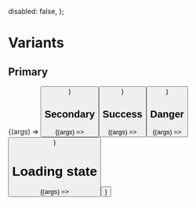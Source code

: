 
<Meta title="Components/Button" />

  disabled: false,
};


# Variants

## Primary

<Canvas>
  <Story
    name="Primary"
    args={{
      variant: ButtonVariants.PRIMARY,
      children: 'Primary',
      ...commonArgs,
    }}
    argTypes={commonArgTypes}
  >
    {(args) => <Button {...args} />}
  </Story>
</Canvas>

<ArgsTable story="Primary" />

## Secondary

<Canvas>
  <Story
    name="Secondary"
    args={{
      variant: ButtonVariants.SECONDARY,
      children: 'Secondary',
      ...commonArgs,
    }}
    argTypes={commonArgTypes}
  >
    {(args) => <Button {...args} />}
  </Story>
</Canvas>

<ArgsTable story="Secondary" />

## Success

<Canvas>
  <Story
    name="Success"
    args={{
      variant: ButtonVariants.SUCCESS,
      children: 'Success',
      ...commonArgs,
    }}
    argTypes={commonArgTypes}
  >
    {(args) => <Button {...args} />}
  </Story>
</Canvas>

<ArgsTable story="Success" />

## Danger

<Canvas>
  <Story
    name="Danger"
    args={{
      variant: ButtonVariants.DANGER,
      children: 'Danger',
      ...commonArgs,
    }}
    argTypes={commonArgTypes}
  >
    {(args) => <Button {...args} />}
  </Story>
</Canvas>

<ArgsTable story="Danger" />

# Loading state

<Canvas>
  <Story
    name="Loading"
    args={{
      variant: ButtonVariants.PRIMARY,
      children: 'Sould not appear when loading',
      loading: true,
      ...commonArgs,
    }}
    argTypes={commonArgTypes}
  >
    {(args) => <Button {...args} />}
  </Story>
</Canvas>

<ArgsTable story="Loading" />
